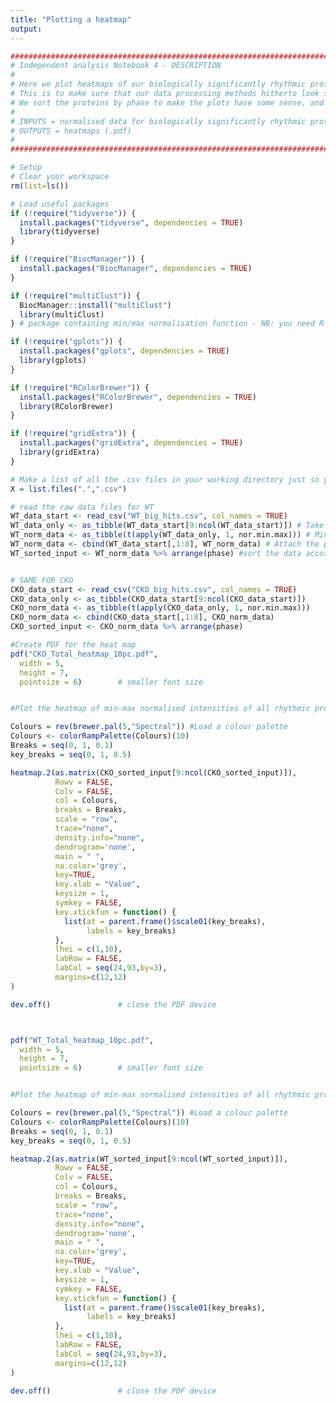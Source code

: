 ```yaml
---
title: "Plotting a heatmap"
output:
---
```


```r
#######################################################################################################################################
# Independent analysis Notebook 4 - DESCRIPTION
#
# Here we plot heatmaps of our biologically significantly rhythmic proteins
# This is to make sure that our data processing methods hitherto look sensible by eye!
# We sort the proteins by phase to make the plots have some sense, and to eye-ball for any phase patterns
#
# INPUTS = normalised data for biologically significantly rhythmic proteins (.csv)
# OUTPUTS = heatmaps (.pdf)
# 
#######################################################################################################################################
```

```r
# Setup
# Clear your workspace
rm(list=ls())

# Load useful packages
if (!require("tidyverse")) {
  install.packages("tidyverse", dependencies = TRUE)
  library(tidyverse)
} 

if (!require("BiocManager")) {
  install.packages("BiocManager", dependencies = TRUE)
}

if (!require("multiClust")) {
  BiocManager::install("multiClust")
  library(multiClust)
} # package containing min/max normalisation function - NB: you need R version ≥ 3.6.0 for this!

if (!require("gplots")) {
  install.packages("gplots", dependencies = TRUE)
  library(gplots)
}

if (!require("RColorBrewer")) {
  install.packages("RColorBrewer", dependencies = TRUE)
  library(RColorBrewer)
}

if (!require("gridExtra")) {
  install.packages("gridExtra", dependencies = TRUE)
  library(gridExtra)
}

# Make a list of all the .csv files in your working directory just so you can see what's going on
X = list.files(".",".csv")

# read the raw data files for WT
WT_data_start <- read_csv("WT_big_hits.csv", col_names = TRUE)
WT_data_only <- as_tibble(WT_data_start[9:ncol(WT_data_start)]) # Take only the data columns
WT_norm_data <- as_tibble(t(apply(WT_data_only, 1, nor.min.max))) # Min-max normalise each protein, then transform the resulting matrix (the apply function gives the results in columns instead of rows), then convert it into a tibble
WT_norm_data <- cbind(WT_data_start[,1:8], WT_norm_data) # Attach the protein names and stats to the min-max normalised data
WT_sorted_input <- WT_norm_data %>% arrange(phase) #sort the data according to phase


# SAME FOR CKO
CKO_data_start <- read_csv("CKO_big_hits.csv", col_names = TRUE)
CKO_data_only <- as_tibble(CKO_data_start[9:ncol(CKO_data_start)])
CKO_norm_data <- as_tibble(t(apply(CKO_data_only, 1, nor.min.max)))
CKO_norm_data <- cbind(CKO_data_start[,1:8], CKO_norm_data)
CKO_sorted_input <- CKO_norm_data %>% arrange(phase)

```

```r
#Create PDF for the heat map        
pdf("CKO_Total_heatmap_10pc.pdf",    
  width = 5,        
  height = 7,
  pointsize = 6)        # smaller font size


#Plot the heatmap of min-max normalised intensities of all rhythmic proteins with relative amplitude ≥ 10%, sorted in order of phase

Colours = rev(brewer.pal(5,"Spectral")) #Load a colour palette
Colours <- colorRampPalette(Colours)(10)
Breaks = seq(0, 1, 0.1)
key_breaks = seq(0, 1, 0.5)

heatmap.2(as.matrix(CKO_sorted_input[9:ncol(CKO_sorted_input)]),
          Rowv = FALSE, 
          Colv = FALSE,
          col = Colours,
          breaks = Breaks,
          scale = "row", 
          trace="none",
          density.info="none",
          dendrogram='none',
          main = " ",
          na.color='grey',
          key=TRUE,
          key.xlab = "Value",
          keysize = 1,
          symkey = FALSE,
          key.xtickfun = function() {
            list(at = parent.frame()$scale01(key_breaks),
                 labels = key_breaks)
          },
          lhei = c(1,10),
          labRow = FALSE,
          labCol = seq(24,93,by=3),
          margins=c(12,12)
)

dev.off()               # close the PDF device



pdf("WT_Total_heatmap_10pc.pdf",    
  width = 5,        
  height = 7,
  pointsize = 6)        # smaller font size


#Plot the heatmap of min-max normalised intensities of all rhythmic proteins with relative amplitude ≥ 10%, sorted in order of phase

Colours = rev(brewer.pal(5,"Spectral")) #Load a colour palette
Colours <- colorRampPalette(Colours)(10)
Breaks = seq(0, 1, 0.1)
key_breaks = seq(0, 1, 0.5)

heatmap.2(as.matrix(WT_sorted_input[9:ncol(WT_sorted_input)]),
          Rowv = FALSE, 
          Colv = FALSE,
          col = Colours,
          breaks = Breaks,
          scale = "row", 
          trace="none",
          density.info="none",
          dendrogram='none',
          main = " ",
          na.color='grey',
          key=TRUE,
          key.xlab = "Value",
          keysize = 1,
          symkey = FALSE,
          key.xtickfun = function() {
            list(at = parent.frame()$scale01(key_breaks),
                 labels = key_breaks)
          },
          lhei = c(1,10),
          labRow = FALSE,
          labCol = seq(24,93,by=3),
          margins=c(12,12)
)

dev.off()               # close the PDF device
```

